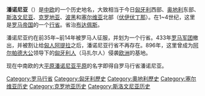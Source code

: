 {{unreferenced|time=2014-5-2}} 
{{Infobox Former Subdivision
|native_name = 潘诺尼亚行省
|conventional_long_name = {{aut|Pannonia}}
|common_name = Pannonia
|continent = 歐洲
|subdivision = [[羅馬帝國行省|行省]]
|nation = [[羅馬帝國|羅馬帝國]]
|era = [[古代史|古代]]
|capital = Carnuntum (上潘诺尼亚)<br>Aquincum (下潘诺尼亚)
|title_leader = 
|image_map = Pannonia SPQR.png
|image_map_caption = 
|life_span =
|year_start = 9年
|event_start = 
|year_end = 430年代
|event_end = 
}}
{{匈牙利历史}}
'''潘诺尼亚'''（{{lang-la|Pannonia}}）是[[中欧|中欧]]的一个历史地名，大致相当于今日[[匈牙利|匈牙利]]西部、[[奥地利|奥地利]]东部、[[斯洛文尼亚|斯洛文尼亚]]、[[克罗地亚|克罗地亚]]、[[波黑|波黑]]和[[塞尔维亚|塞尔维亚]]北部（[[伏伊伏丁那|伏伊伏丁那]]）。在1~4世纪，这里是[[罗马帝国|罗马帝国]]的一个[[罗马帝国行省|行省]]。省治[[布达佩斯|布达佩斯]]。

潘诺尼亚约在前35年~前14年被罗马人征服，并划为一个行省。433年[[罗马军团|罗马军团]]撤出，并被割让给[[匈人|匈人]][[阿提拉|阿提拉]]之后，潘诺尼亚行省不再存在。896年，这里曾成为[[阿尔帕德大公|阿尔帕德大公]]领导下的[[匈牙利人|匈牙利人]]（马扎尔人）侵袭[[欧洲|欧洲]]的基地。

现在中南欧的大[[平原|平原]][[潘诺尼亚平原|潘诺尼亚平原]]的名字即得自罗马行省潘诺尼亚。
{{罗马帝国行省}}
{{斯洛伐克主題}}
[[Category:罗马行省|Category:罗马行省]]
[[Category:匈牙利歷史|Category:匈牙利歷史]]
[[Category:奧地利歷史|Category:奧地利歷史]]
[[Category:塞尔维亚历史|Category:塞尔维亚历史]]
[[Category:克罗地亚历史|Category:克罗地亚历史]]
[[Category:斯洛文尼亚历史|Category:斯洛文尼亚历史]]